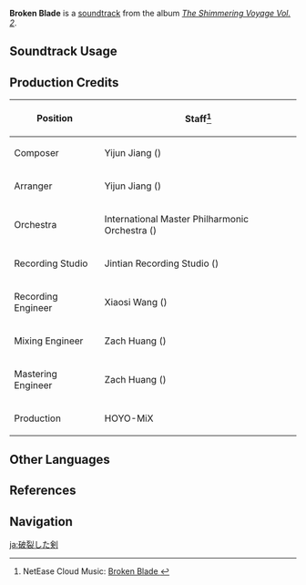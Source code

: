 {{Soundtrack Infobox
|image          = The Shimmering Voyage Vol 2.png
|album          = The Shimmering Voyage Vol. 2
|disc           = 3
|number         = 40
|featured       =
|featured2      =
|featured3      =
|featured_disc  =
|featured_disc2 =
|featured_disc3 =
|youtube_id     = fqUbUI8C1a0
|spotify_id     = 4sIH1e4DHp0Hz3dmBXudS3
|previous       = Cold Light
|next           = Unfulfilled Aspirations
}}
'''Broken Blade''' is a [[soundtrack]] from the album ''[[The Shimmering Voyage Vol. 2]]''.

==Soundtrack Usage==
{{Soundtrack Usage
|quest    = The Black Serpent Knights' Glory//cutscene
|location = 
|domain   = 
}}

==Production Credits==
{| class="wikitable"
! Position
! Staff<ref>NetEase Cloud Music: [https://music.163.com/#/song?id=1973619554 Broken Blade {{zh|破裂的剑刃}}]</ref>
|-
! Composer
| Yijun Jiang ({{zh|姜以君}})
|-
! Arranger
| Yijun Jiang ({{zh|姜以君}})
|-
! Orchestra
| International Master Philharmonic Orchestra ({{zh|国际首席爱乐乐团}})
|-
! Recording Studio
| Jintian Recording Studio ({{zh|金田录音棚}})
|-
! Recording Engineer
| Xiaosi Wang ({{zh|王小四}})
|-
! Mixing Engineer
| Zach Huang ({{zh|黄巍}})
|-
! Mastering Engineer
| Zach Huang ({{zh|黄巍}})
|-
! Production
| HOYO-MiX
|}
<!--
==Gallery==
<gallery>
</gallery>

==Trivia==
-->
==Other Languages==
{{Other Languages
|en       = Broken Blade
|zhs      = 破裂的剑刃
|zhs_rm   = Pòliè de Jiànrèn
|zht      = 破裂的劍刃
|zht_rm   = Pòliè de Jiànrèn
|zh_tl    = Broken Blade
|ja       = 破裂した剣
|ja_rm    = Haretsu-shita Tsurugi{{Assumed}}
|ja_tl    = Broken Blade
|tr       = 
|tr_tl    = 
|it       = 
|it_tl    = 
}}

==References==
{{Reflist}}

==Navigation==
{{Soundtrack Navbox|The Shimmering Voyage|2}}

[[ja:破裂した剣]]